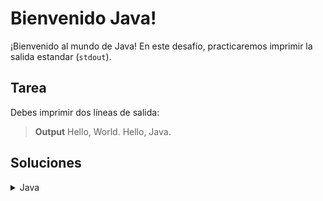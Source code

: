 # Bienvenido  Java!

¡Bienvenido al mundo de Java! En este desafío, practicaremos imprimir la salida estandar (`stdout`).

## Tarea

Debes imprimir dos líneas de salida:

> **Output**
> Hello, World.
> Hello, Java.

## Soluciones

<details>
    <summary>Java</summary>
```java
public class Solution {

    public static void main(String[] args) {
        
        System.out.println("Hello, World.");
        System.out.println("Hello, Java.");
    }
}
```
</details>